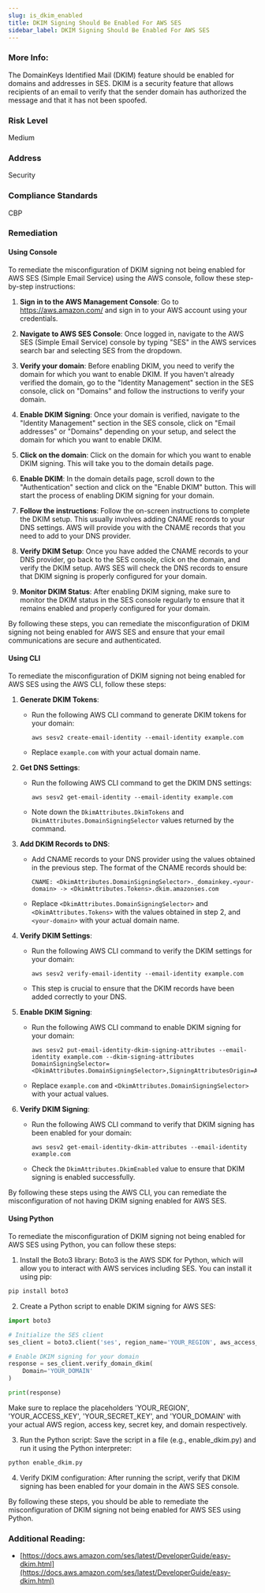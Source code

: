 ```yaml
---
slug: is_dkim_enabled
title: DKIM Signing Should Be Enabled For AWS SES
sidebar_label: DKIM Signing Should Be Enabled For AWS SES
---
```


### More Info:

The DomainKeys Identified Mail (DKIM) feature should be enabled for domains and addresses in SES. DKIM is a security feature that allows recipients of an email to verify that the sender domain has authorized the message and that it has not been spoofed.

### Risk Level

Medium

### Address

Security

### Compliance Standards

CBP

### Remediation

#### Using Console

To remediate the misconfiguration of DKIM signing not being enabled for AWS SES (Simple Email Service) using the AWS console, follow these step-by-step instructions:

1. **Sign in to the AWS Management Console**: Go to https://aws.amazon.com/ and sign in to your AWS account using your credentials.

2. **Navigate to AWS SES Console**: Once logged in, navigate to the AWS SES (Simple Email Service) console by typing "SES" in the AWS services search bar and selecting SES from the dropdown.

3. **Verify your domain**: Before enabling DKIM, you need to verify the domain for which you want to enable DKIM. If you haven't already verified the domain, go to the "Identity Management" section in the SES console, click on "Domains" and follow the instructions to verify your domain.

4. **Enable DKIM Signing**: Once your domain is verified, navigate to the "Identity Management" section in the SES console, click on "Email addresses" or "Domains" depending on your setup, and select the domain for which you want to enable DKIM.

5. **Click on the domain**: Click on the domain for which you want to enable DKIM signing. This will take you to the domain details page.

6. **Enable DKIM**: In the domain details page, scroll down to the "Authentication" section and click on the "Enable DKIM" button. This will start the process of enabling DKIM signing for your domain.

7. **Follow the instructions**: Follow the on-screen instructions to complete the DKIM setup. This usually involves adding CNAME records to your DNS settings. AWS will provide you with the CNAME records that you need to add to your DNS provider.

8. **Verify DKIM Setup**: Once you have added the CNAME records to your DNS provider, go back to the SES console, click on the domain, and verify the DKIM setup. AWS SES will check the DNS records to ensure that DKIM signing is properly configured for your domain.

9. **Monitor DKIM Status**: After enabling DKIM signing, make sure to monitor the DKIM status in the SES console regularly to ensure that it remains enabled and properly configured for your domain.

By following these steps, you can remediate the misconfiguration of DKIM signing not being enabled for AWS SES and ensure that your email communications are secure and authenticated.

#### Using CLI

To remediate the misconfiguration of DKIM signing not being enabled for AWS SES using the AWS CLI, follow these steps:

1. **Generate DKIM Tokens**:
   - Run the following AWS CLI command to generate DKIM tokens for your domain:
     ```
     aws sesv2 create-email-identity --email-identity example.com
     ```
   - Replace `example.com` with your actual domain name.

2. **Get DNS Settings**:
   - Run the following AWS CLI command to get the DKIM DNS settings:
     ```
     aws sesv2 get-email-identity --email-identity example.com
     ```
   - Note down the `DkimAttributes.DkimTokens` and `DkimAttributes.DomainSigningSelector` values returned by the command.

3. **Add DKIM Records to DNS**:
   - Add CNAME records to your DNS provider using the values obtained in the previous step. The format of the CNAME records should be:
     ```
     CNAME: <DkimAttributes.DomainSigningSelector>._domainkey.<your-domain> -> <DkimAttributes.Tokens>.dkim.amazonses.com
     ```
   - Replace `<DkimAttributes.DomainSigningSelector>` and `<DkimAttributes.Tokens>` with the values obtained in step 2, and `<your-domain>` with your actual domain name.

4. **Verify DKIM Settings**:
   - Run the following AWS CLI command to verify the DKIM settings for your domain:
     ```
     aws sesv2 verify-email-identity --email-identity example.com
     ```
   - This step is crucial to ensure that the DKIM records have been added correctly to your DNS.

5. **Enable DKIM Signing**:
   - Run the following AWS CLI command to enable DKIM signing for your domain:
     ```
     aws sesv2 put-email-identity-dkim-signing-attributes --email-identity example.com --dkim-signing-attributes DomainSigningSelector=<DkimAttributes.DomainSigningSelector>,SigningAttributesOrigin=AWS_SES
     ```
   - Replace `example.com` and `<DkimAttributes.DomainSigningSelector>` with your actual values.

6. **Verify DKIM Signing**:
   - Run the following AWS CLI command to verify that DKIM signing has been enabled for your domain:
     ```
     aws sesv2 get-email-identity-dkim-attributes --email-identity example.com
     ```
   - Check the `DkimAttributes.DkimEnabled` value to ensure that DKIM signing is enabled successfully.

By following these steps using the AWS CLI, you can remediate the misconfiguration of not having DKIM signing enabled for AWS SES.

#### Using Python

To remediate the misconfiguration of DKIM signing not being enabled for AWS SES using Python, you can follow these steps:

1. Install the Boto3 library: Boto3 is the AWS SDK for Python, which will allow you to interact with AWS services including SES. You can install it using pip:

```bash
pip install boto3
```

2. Create a Python script to enable DKIM signing for AWS SES:

```python
import boto3

# Initialize the SES client
ses_client = boto3.client('ses', region_name='YOUR_REGION', aws_access_key_id='YOUR_ACCESS_KEY', aws_secret_access_key='YOUR_SECRET_KEY')

# Enable DKIM signing for your domain
response = ses_client.verify_domain_dkim(
    Domain='YOUR_DOMAIN'
)

print(response)
```

Make sure to replace the placeholders 'YOUR_REGION', 'YOUR_ACCESS_KEY', 'YOUR_SECRET_KEY', and 'YOUR_DOMAIN' with your actual AWS region, access key, secret key, and domain respectively.

3. Run the Python script: Save the script in a file (e.g., enable_dkim.py) and run it using the Python interpreter:

```bash
python enable_dkim.py
```

4. Verify DKIM configuration: After running the script, verify that DKIM signing has been enabled for your domain in the AWS SES console.

By following these steps, you should be able to remediate the misconfiguration of DKIM signing not being enabled for AWS SES using Python.

### Additional Reading:

- [https://docs.aws.amazon.com/ses/latest/DeveloperGuide/easy-dkim.html](https://docs.aws.amazon.com/ses/latest/DeveloperGuide/easy-dkim.html) 


